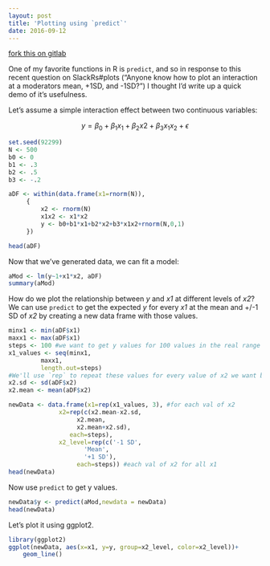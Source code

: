 ```yaml
---
layout: post
title: 'Plotting using `predict`'
date: 2016-09-12 
---
```


[fork this on gitlab](https://gitlab.com/jflournoy/misc-r-projects/tree/master/plot_using_predict)

One of my favorite functions in R is `predict`, and so in response to this recent question on SlackRs#plots ("Anyone know how to plot an interaction at a moderators mean, +1SD, and -1SD?") I thought I'd write up a quick demo of it's usefulness.

<!--more-->

Let's assume a simple interaction effect between two continuous variables:

$$y = \beta_{0} + \beta_{1}x_{1} + \beta_{2}x{2} + \beta_{3}x_{1}x_{2}+\epsilon$$

```r
set.seed(92299)
N <- 500
b0 <- 0
b1 <- .3
b2 <- .5
b3 <- -.2

aDF <- within(data.frame(x1=rnorm(N)), 
     {
	     x2 <- rnorm(N)
	     x1x2 <- x1*x2
	     y <- b0+b1*x1+b2*x2+b3*x1x2+rnorm(N,0,1)
     })

head(aDF)
```

Now that we've generated data, we can fit a model:

```r
aMod <- lm(y~1+x1*x2, aDF)
summary(aMod)
```

How do we plot the relationship between _y_ and _x1_ at different levels of _x2_? We can use `predict` to get the expected _y_ for every _x1_ at the mean and +/-1 SD of _x2_ by creating a new data frame with those values.

```r
minx1 <- min(aDF$x1)
maxx1 <- max(aDF$x1)
steps <- 100 #we want to get y values for 100 values in the real range of x1 
x1_values <- seq(minx1, 
		 maxx1, 
		 length.out=steps)
#We'll use `rep` to repeat these values for every value of x2 we want below...
x2.sd <- sd(aDF$x2)
x2.mean <- mean(aDF$x2)

newData <- data.frame(x1=rep(x1_values, 3), #for each val of x2
		      x2=rep(c(x2.mean-x2.sd,
			       x2.mean,
			       x2.mean+x2.sd), 
			     each=steps),
		      x2_level=rep(c('-1 SD',
				     'Mean',
				     '+1 SD'),
				   each=steps)) #each val of x2 for all x1
head(newData)
```

Now use `predict` to get y values.

```r
newData$y <- predict(aMod,newdata = newData) 
head(newData)
```

Let's plot it using ggplot2.

```r
library(ggplot2)
ggplot(newData, aes(x=x1, y=y, group=x2_level, color=x2_level))+
	geom_line()
```

